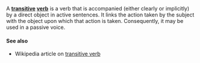 A '''[[transitive]] [[verb]]''' is a verb that is accompanied (either clearly or implicitly) by a direct object in active sentences. It links the action taken by the subject with the object upon which that action is taken.  Consequently, it may be used in a passive voice.

====See also====

* Wikipedia article on [http://www.wikipedia.org/wiki/Transitive_verb transitive verb]